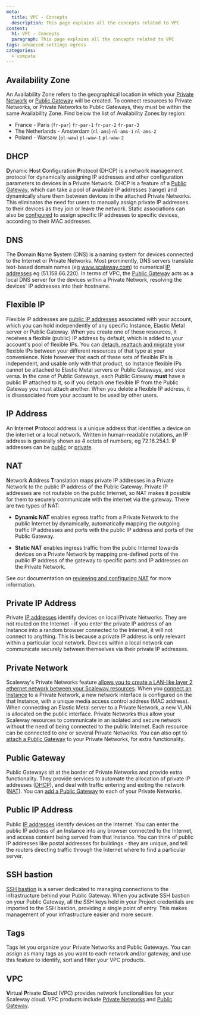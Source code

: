 ```yaml
---
meta:
  title: VPC - Concepts
  description: This page explains all the concepts related to VPC
content:
  h1: VPC - Concepts
  paragraph: This page explains all the concepts related to VPC
tags: advanced settings egress 
categories:
  - compute
---
```


<Concept opened>

## Availability Zone

An Availability Zone refers to the geographical location in which your [Private Network](/network/vpc/concepts#private-networks) or [Public Gateway](/network/vpc/concepts#public-gateway) will be created. To connect resources to Private Networks, or Private Networks to Public Gateways, they must be within the same Availability Zone. Find below the list of Availability Zones by region:

- France - Paris (`fr-par`)
  `fr-par-1`
  `fr-par-2`
  `fr-par-3`
- The Netherlands - Amsterdam (`nl-ams`)
  `nl-ams-1`
  `nl-ams-2`
- Poland - Warsaw (`pl-waw`)
  `pl-waw-1`
  `pl-waw-2`

</Concept>

<Concept opened>

## DHCP

**D**ynamic **H**ost **C**onfiguration **P**rotocol (DHCP) is a network management protocol for dynamically assigning IP addresses and other configuration parameters to devices in a Private Network. DHCP is a feature of a [Public Gateway](#public-gateway), which can take a pool of available IP addresses (range) and dynamically share them between devices in the attached Private Networks. This eliminates the need for users to manually assign private IP addresses to their devices as they join or leave the network. Static associations can also be [configured](/network/vpc/how-to/configure-a-public-gateway/#how-to-review-and-configure-dhcp) to assign specific IP addresses to specific devices, according to their MAC addresses.

</Concept>

<Concept opened>

## DNS

The **D**omain **N**ame **S**ystem (DNS) is a naming system for devices connected to the Internet or Private Networks. Most prominently, DNS servers translate text-based domain names (eg www.scaleway.com) to numerical [IP addresses](#ip-address) eg (51.158.66.220). In terms of VPC, the [Public Gateway](#public-gateway) acts as a local DNS server for the devices within a Private Network, resolving the devices' IP addresses into their hostname.

</Concept>

<Concept opened>

## Flexible IP

Flexible IP addresses are [public IP addresses](#public-ip-address) associated with your account, which you can hold independently of any specific Instance, Elastic Metal server or Public Gateway. When you create one of these resources, it receives a flexible (public) IP address by default, which is added to your account's pool of flexible IPs. You can [detach, reattach and migrate](/network/vpc/how-to/use-flexible-ips/) your flexible IPs between your different resources of that type at your convenience. Note however that each of these sets of flexible IPs is independent, and usable only with that product, so Instance flexible IPs cannot be attached to Elastic Metal servers or Public Gateways, and vice versa. In the case of Public Gateways, each Public Gateway **must** have a public IP attached to it, so if you detach one flexible IP from the Public Gateway you must attach another. When you delete a flexible IP address, it is disassociated from your account to be used by other users.

</Concept>

<Concept>

## IP Address

An **I**nternet **P**rotocol address is a unique address that identifies a device on the internet or a local network. Written in human-readable notations, an IP address is generally shown as 4 octets of numbers, eg 72.16.254.1. IP addresses can be [public](#public-ip-address) or [private](#private-ip-address).

</Concept>

<Concept>

## NAT 
**N**etwork **A**ddress **T**ranslation maps private IP addresses in a Private Network to the public IP address of the Public Gateway. Private IP addresses are not routable on the public Internet, so NAT makes it possible for them to securely communicate with the internet via the gateway. There are two types of NAT:

- **Dynamic NAT** enables egress traffic from a Private Network to the public Internet by dynamically, automatically mapping the outgoing traffic IP addresses and ports with the public IP address and ports of the Public Gateway.

- **Static NAT** enables ingress traffic from the public Internet towards devices on a Private Network by mapping pre-defined ports of the public IP address of the gateway to specific ports and IP addresses on the Private Network.

See our documentation on [reviewing and configuring NAT](/network/vpc/how-to/configure-a-public-gateway/#how-to-review-and-configure-nat) for more information.

</Concept>

<Concept>

## Private IP Address

Private [IP addresses](#ip-address) identify devices on local/Private Networks. They are not routed on the Internet - if you enter the private IP address of an Instance into a random browser connected to the Internet, it will not connect to anything. This is because a private IP address is only relevant within a particular local network. Devices within a local network can communicate securely between themselves via their private IP addresses.

</Concept>

<Concept>

## Private Network

Scaleway's Private Networks feature [allows you to create a LAN-like layer 2 ethernet network between your Scaleway resources](/network/vpc/how-to/use-private-networks/#how-to-create-a-private-network/). When you [connect an Instance](/network/vpc/how-to/use-private-networks/#how-to-attach-and-detach-resources-tofrom-a-private-network/) to a Private Network, a new network interface is configured on the that Instance, with a unique media access control address (MAC address). When connecting an Elastic Metal server to a Private Network, a new VLAN is allocated on the public interface. Private Networks thus allow your Scaleway resources to communicate in an isolated and secure network without the need of being connected to the public Internet. Each resource can be connected to one or several Private Networks. You can also opt to [attach a Public Gateway](/network/vpc/how-to/use-private-networks/#how-to-attach-and-detach-public-gateways-tofrom-a-private-network/) to your Private Networks, for extra functionality.

</Concept>

<Concept>

## Public Gateway

Public Gateways sit at the border of Private Networks and provide extra functionality. They provide services to automate the allocation of private IP addresses ([DHCP](#dhcp)), and deal with traffic entering and exiting the network ([NAT](#nat)). You can [add a Public Gateway](/network/vpc/how-to/configure-a-public-gateway#how-to-attach-a-public-gateway-to-a-private-network) to each of your Private Networks.

</Concept>

<Concept>

## Public IP Address

Public [IP addresses](#ip-address) identify devices on the Internet. You can enter the public IP address of an Instance into any browser connected to the Internet, and access content being served from that Instance. You can think of public IP addresses like postal addresses for buildings - they are unique, and tell the routers directing traffic through the Internet where to find a particular server.

</Concept>

<Concept>

## SSH bastion

[SSH bastion](/network/vpc/how-to/use-ssh-bastion) is a server dedicated to managing connections to the infrastructure behind your Public Gateway. When you activate SSH bastion on your Public Gateway, all the SSH keys held in your Project credentials are imported to the SSH bastion, providing a single point of entry. This makes management of your infrastructure easier and more secure.

</Concept>

<Concept>

## Tags 
Tags let you organize your Private Networks and Public Gateways. You can assign as many tags as you want to each network and/or gateway, and use this feature to identify, sort and filter your VPC products.

</Concept>

<Concept>

## VPC

**V**irtual **P**rivate **C**loud (VPC) provides network functionalities for your Scaleway cloud. VPC products include [Private Networks](#private-networks) and [Public Gateway](#public-gateway).

</Concept>
